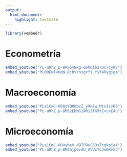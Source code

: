 ```yaml
---
output: 
  html_document:
    highlight: textmate
---
```


```r
library(vembedr)

```

# Econometría 

```r
embed_youtube("PL-uRhZ_p-BM5ovNRg-G6hDib27OCvcyW8")
embed_youtube("PL09ENlvHqN-8jhVrnsgrfi_fyf4RygjgA")

```

# Macroeconomía

```r
embed_youtube("PLa1CmC-O00yYQ0WpzZ_y9H2w_MtxIcxR0")
embed_youtube("PL-uRhZ_p-BM52EbMG1NR1ZfG9tEvcxE4u")
```

# Microeconomía

```r
embed_youtube("PLa1CmC-O00ybeV_NBTPBuE63sTtqkpjaA")
embed_youtube("PL-uRhZ_p-BM4ajpQvdU_AVUxYL3m6RvkU")

```

